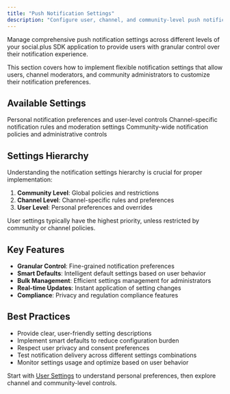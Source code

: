 ```yaml
---
title: "Push Notification Settings"
description: "Configure user, channel, and community-level push notification preferences and controls."
---
```



Manage comprehensive push notification settings across different levels of your social.plus SDK application to provide users with granular control over their notification experience.

This section covers how to implement flexible notification settings that allow users, channel moderators, and community administrators to customize their notification preferences.

## Available Settings

<CardGroup cols={3}>
  <Card title="User Settings" icon="user" href="/social-plus-sdk/core-concepts/realtime-communication/push-notifications/settings/user-settings">
    Personal notification preferences and user-level controls
  </Card>
  
  <Card title="Channel Settings" icon="comments" href="/social-plus-sdk/core-concepts/realtime-communication/push-notifications/settings/channel-settings">
    Channel-specific notification rules and moderation settings
  </Card>
  
  <Card title="Community Settings" icon="users" href="/social-plus-sdk/core-concepts/realtime-communication/push-notifications/settings/community-settings">
    Community-wide notification policies and administrative controls
  </Card>
</CardGroup>

## Settings Hierarchy

Understanding the notification settings hierarchy is crucial for proper implementation:

1. **Community Level**: Global policies and restrictions
2. **Channel Level**: Channel-specific rules and preferences
3. **User Level**: Personal preferences and overrides

User settings typically have the highest priority, unless restricted by community or channel policies.

## Key Features

- **Granular Control**: Fine-grained notification preferences
- **Smart Defaults**: Intelligent default settings based on user behavior
- **Bulk Management**: Efficient settings management for administrators
- **Real-time Updates**: Instant application of setting changes
- **Compliance**: Privacy and regulation compliance features

## Best Practices

- Provide clear, user-friendly setting descriptions
- Implement smart defaults to reduce configuration burden
- Respect user privacy and consent preferences
- Test notification delivery across different settings combinations
- Monitor settings usage and optimize based on user behavior

Start with [User Settings](/social-plus-sdk/core-concepts/realtime-communication/push-notifications/settings/user-settings) to understand personal preferences, then explore channel and community-level controls.
